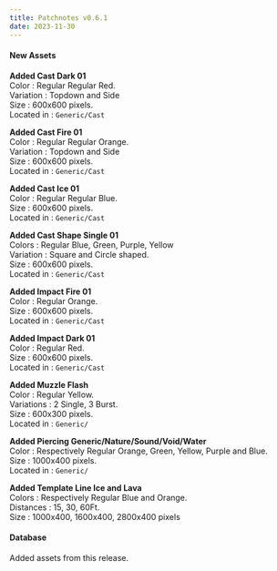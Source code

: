 ```yaml
---
title: Patchnotes v0.6.1
date: 2023-11-30
---
```


#### New Assets

**Added Cast Dark 01**  
Color : Regular Regular Red.  
Variation : Topdown and Side  
Size : 600x600 pixels.  
Located in : ``Generic/Cast``

**Added Cast Fire 01**  
Color : Regular Regular Orange.  
Variation : Topdown and Side  
Size : 600x600 pixels.  
Located in : ``Generic/Cast``

**Added Cast Ice 01**  
Color : Regular Regular Blue.  
Size : 600x600 pixels.  
Located in : ``Generic/Cast``

**Added Cast Shape Single 01**  
Colors : Regular Blue, Green, Purple, Yellow  
Variation : Square and Circle shaped.  
Size : 600x600 pixels.  
Located in : ``Generic/Cast``

**Added Impact Fire 01**  
Color : Regular Orange.  
Size : 600x600 pixels.  
Located in : ``Generic/Cast``

**Added Impact Dark 01**  
Color : Regular Red.  
Size : 600x600 pixels.  
Located in : ``Generic/Cast``

**Added Muzzle Flash**  
Color : Regular Yellow.  
Variations : 2 Single, 3 Burst.  
Size : 600x300 pixels.  
Located in : ``Generic/``

**Added Piercing Generic/Nature/Sound/Void/Water**  
Color : Respectively Regular Orange, Green, Yellow, Purple and Blue.  
Size : 1000x400 pixels.  
Located in : ``Generic/``

**Added Template Line Ice and Lava**  
Colors : Respectively Regular Blue and Orange.  
Distances : 15, 30, 60Ft.  
Size : 1000x400, 1600x400, 2800x400 pixels

#### Database

Added assets from this release.



